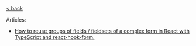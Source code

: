 [\< back](/)

Articles:

- [How to reuse groups of fields / fieldsets of a complex form in React with TypeScript and react-hook-form.](/programing/reusable-fieldsets)
